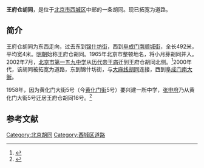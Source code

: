 {{Coord|39.9213616|116.359697|type:landmark_region:CN-11_source:GoogleMaps|display=title}}
{{Infobox China Road
|路牌类型 = Beijing
|道路方向 = WE
|中文道路名称 = 王府仓胡同
|道路名称拼音 = WANGFUCANG HUTONG
|图片 =
|图片说明 = 
|道路属性 = 
|道路总长度 = 
|车速限制 = 
|行车线数量 = 
|所在地区 = [[北京市|北京市]][[西城区|西城区]]
|起点 = [[锦什坊街|锦什坊街]]
|终点 = [[阜成门南大街|阜成门南大街]]
|路段主要建筑 = [[北京市第一五九中学|北京市第一五九中学]]
}}

'''王府仓胡同'''，是位于[[北京市|北京市]][[西城区|西城区]]中部的一条胡同。现已拓宽为道路。

==简介==
王府仓胡同为东西走向，过去东到[[锦什坊街|锦什坊街]]，西到[[阜成门南顺城街|阜成门南顺城街]]，全长492米，平均宽4米。[[明朝|明朝]]始称王府仓胡同。1965年北京市整顿地名，将小月芽胡同并入。2002年7月，[[北京市第一五九中学|北京市第一五九中学]]从[[历代帝王庙|历代帝王庙]]迁到王府仓胡同北侧。<ref>{{Cite web |url=http://www.bjdclib.com/subdb/laneculture/lane/200907/t20090703_5445.html |title=王府仓胡同，东华流韵，2009-07-02 |accessdate=2015-03-08 |archive-date=2015-04-02 |archive-url=https://web.archive.org/web/20150402101709/http://www.bjdclib.com/subdb/laneculture/lane/200907/t20090703_5445.html |dead-url=no }}</ref>2000年代，该胡同被拓宽为道路，东到锦什坊街，与[[大麻线胡同|大麻线胡同]]连接，西到[[阜成门南大街|阜成门南大街]]。

1958年，因为黄化门大街5号（今[[黄化门街|黄化门街]]5号）要兴建一所中学，[[张申府|张申府]]乃从黄化门大街5号迁居王府仓胡同16号。<ref>{{Cite web |url=http://www.bjdclib.com/subdb/laneculture/famousperson/201004/t20100409_32122.html |title=张申府，东华流韵，2010-04-09 |accessdate=2015-03-08 |archive-date=2015-04-02 |archive-url=https://web.archive.org/web/20150402094218/http://www.bjdclib.com/subdb/laneculture/famousperson/201004/t20100409_32122.html |dead-url=no }}</ref>

==参考文献==
{{reflist}}

[[Category:北京胡同|Category:北京胡同]]
[[Category:西城区道路|Category:西城区道路]]